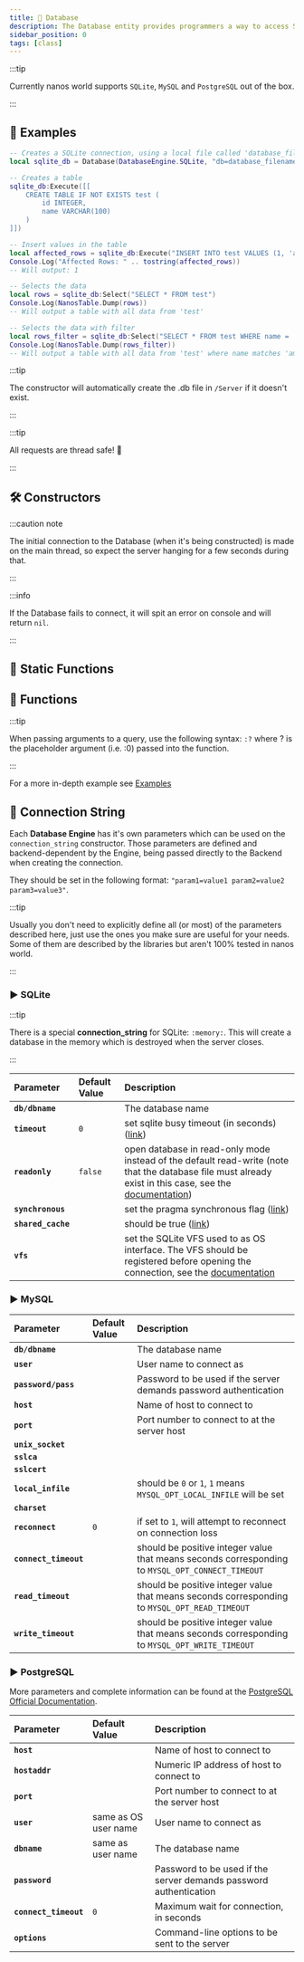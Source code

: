 ```yaml
---
title: 💾 Database
description: The Database entity provides programmers a way to access SQL databases easily through scripting.
sidebar_position: 0
tags: [class]
---
```


<HeaderDeclaration type="Class" name="Database" image="/img/docs/db.webp" />

:::tip

Currently nanos world supports `SQLite`, `MySQL` and `PostgreSQL` out of the box.

:::


## 🎒 Examples

```lua title="Server/Index.lua" showLineNumbers
-- Creates a SQLite connection, using a local file called 'database_filename.db'
local sqlite_db = Database(DatabaseEngine.SQLite, "db=database_filename.db timeout=2")

-- Creates a table
sqlite_db:Execute([[
	CREATE TABLE IF NOT EXISTS test (
		id INTEGER,
		name VARCHAR(100)
	)
]])

-- Insert values in the table
local affected_rows = sqlite_db:Execute("INSERT INTO test VALUES (1, 'amazing')")
Console.Log("Affected Rows: " .. tostring(affected_rows))
-- Will output: 1

-- Selects the data
local rows = sqlite_db:Select("SELECT * FROM test")
Console.Log(NanosTable.Dump(rows))
-- Will output a table with all data from 'test'

-- Selects the data with filter
local rows_filter = sqlite_db:Select("SELECT * FROM test WHERE name = :0", "amazing")
Console.Log(NanosTable.Dump(rows_filter))
-- Will output a table with all data from 'test' where name matches 'amazing'
```

<ExamplesDeclaration type="Class" name="Database" />

:::tip

The constructor will automatically create the .db file in `/Server` if it doesn't exist.

:::

:::tip

All requests are thread safe! 🥳

:::


## 🛠 Constructors

<ConstructorDeclaration type="Class" name="Database" />

:::caution note

The initial connection to the Database (when it's being constructed) is made on the main thread, so expect the server hanging for a few seconds during that.

:::

:::info

If the Database fails to connect, it will spit an error on console and will return `nil`.

:::


## 🗿 Static Functions

<StaticFunctionsDeclaration type="Class" name="Database" />


## 🦠 Functions

<FunctionsDeclaration type="Class" name="Database" />

:::tip

When passing arguments to a query, use the following syntax: `:?` where ? is the placeholder argument (i.e. :0) passed into the function.

:::

For a more in-depth example see [Examples](#examples)


## 🧵 Connection String

Each **Database Engine** has it's own parameters which can be used on the `connection_string` constructor. Those parameters are defined and backend-dependent by the Engine, being passed directly to the Backend when creating the connection.

They should be set in the following format: `"param1=value1 param2=value2 param3=value3"`.

:::tip

Usually you don't need to explicitly define all (or most) of the parameters described here, just use the ones you make sure are useful for your needs. Some of them are described by the libraries but aren't 100% tested in nanos world.

:::


### ▶ SQLite

:::tip

There is a special **connection_string** for SQLite: `:memory:`. This will create a database in the memory which is destroyed when the server closes.

:::

| Parameter | Default Value | Description |
| :--- | :--- | :--- |
| **`db/dbname`** |  | The database name |
| **`timeout`** | `0` | set sqlite busy timeout (in seconds) ([link](http://www.sqlite.org/c3ref/busy_timeout.html)) |
| **`readonly`** | `false` | open database in read-only mode instead of the default read-write (note that the database file must already exist in this case, see the [documentation](https://www.sqlite.org/c3ref/open.html)) |
| **`synchronous`** | | set the pragma synchronous flag ([link](http://www.sqlite.org/pragma.html#pragma_synchronous)) |
| **`shared_cache`** | | should be true ([link](http://www.sqlite.org/c3ref/enable_shared_cache.html)) |
| **`vfs`** | | set the SQLite VFS used to as OS interface. The VFS should be registered before opening the connection, see the [documentation](https://www.sqlite.org/vfs.html) |


### ▶ MySQL

| Parameter | Default Value | Description |
| :--- | :--- | :--- |
| **`db/dbname`** |  | The database name |
| **`user`** |  | User name to connect as |
| **`password/pass`** |  | Password to be used if the server demands password authentication |
| **`host`** |  | Name of host to connect to |
| **`port`** |  | Port number to connect to at the server host |
| **`unix_socket`** |  | |
| **`sslca`** |  | |
| **`sslcert`** |  | |
| **`local_infile`** |  | should be `0` or `1`, `1` means `MYSQL_OPT_LOCAL_INFILE` will be set |
| **`charset`** |  |  |
| **`reconnect`** | `0` | if set to `1`, will attempt to reconnect on connection loss |
| **`connect_timeout`** |  | should be positive integer value that means seconds corresponding to `MYSQL_OPT_CONNECT_TIMEOUT` |
| **`read_timeout`** |  | should be positive integer value that means seconds corresponding to `MYSQL_OPT_READ_TIMEOUT` |
| **`write_timeout`** |  | should be positive integer value that means seconds corresponding to `MYSQL_OPT_WRITE_TIMEOUT` |


### ▶ PostgreSQL

More parameters and complete information can be found at the [PostgreSQL Official Documentation](https://www.postgresql.org/docs/8.3/libpq-connect.html).

| Parameter | Default Value | Description |
| :--- | :--- | :--- |
| **`host`** |  | Name of host to connect to |
| **`hostaddr`** |  | Numeric IP address of host to connect to |
| **`port`** |  | Port number to connect to at the server host |
| **`user`** | same as OS user name | User name to connect as |
| **`dbname`** | same as user name | The database name |
| **`password`** |  | Password to be used if the server demands password authentication |
| **`connect_timeout`** | `0` | Maximum wait for connection, in seconds |
| **`options`** |  | Command-line options to be sent to the server |
